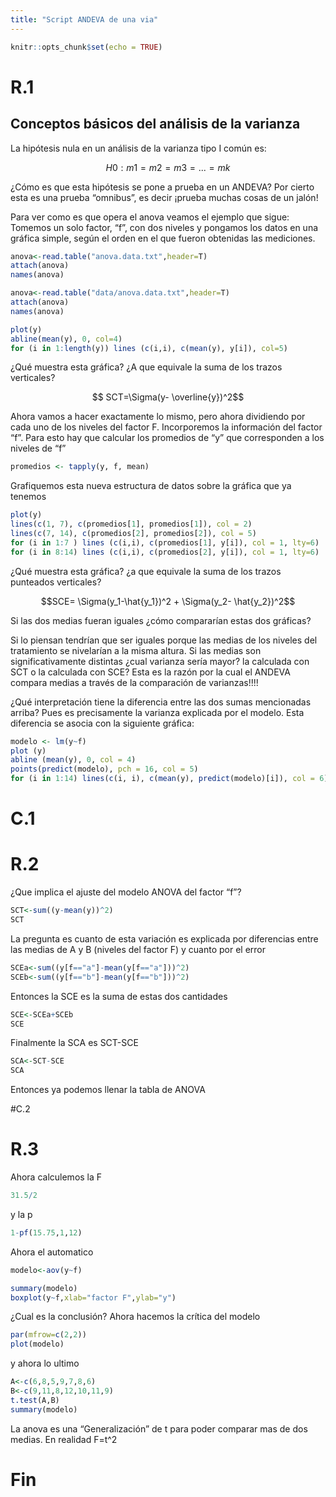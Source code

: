 ```yaml
---
title: "Script ANDEVA de una via"
---
```


```r
knitr::opts_chunk$set(echo = TRUE)
```

# R.1

## Conceptos básicos del análisis de la varianza

La hipótesis nula en un análisis de la varianza tipo I común es:

$$H0: m1 = m2 = m3 = ... = mk$$

¿Cómo es que esta hipótesis se pone a prueba en un ANDEVA?
Por cierto esta es una prueba "omnibus", es decir ¡prueba muchas cosas de un jalón!

Para ver como es que opera el anova veamos el ejemplo que sigue: Tomemos un solo factor, "f", con dos niveles y pongamos los datos en una gráfica simple, según el orden en el que fueron obtenidas las mediciones.

```r
anova<-read.table("anova.data.txt",header=T)
attach(anova)
names(anova)
```

```r
anova<-read.table("data/anova.data.txt",header=T)
attach(anova)
names(anova)
```

```r
plot(y)
abline(mean(y), 0, col=4)
for (i in 1:length(y)) lines (c(i,i), c(mean(y), y[i]), col=5)
```

¿Qué muestra esta gráfica? 
¿A que equivale la suma de los trazos verticales?
 
$$ SCT=\Sigma(y- \overline{y})^2$$    

Ahora vamos a hacer exactamente lo mismo, pero ahora dividiendo por cada uno de los niveles del factor F. Incorporemos la información del factor "f".  Para esto hay que calcular los promedios de "y" que corresponden a los niveles de "f"

```r
promedios <- tapply(y, f, mean)
```

Grafiquemos esta nueva estructura de datos sobre la  gráfica que ya tenemos

```r
plot(y)
lines(c(1, 7), c(promedios[1], promedios[1]), col = 2)
lines(c(7, 14), c(promedios[2], promedios[2]), col = 5)
for (i in 1:7 ) lines (c(i,i), c(promedios[1], y[i]), col = 1, lty=6)
for (i in 8:14) lines (c(i,i), c(promedios[2], y[i]), col = 1, lty=6)
```
¿Qué muestra esta gráfica? ¿a que equivale la suma de los trazos punteados verticales?

$$SCE= \Sigma(y_1-\hat{y_1})^2 + \Sigma(y_2- \hat{y_2})^2$$

Si las dos medias fueran iguales ¿cómo compararían estas dos gráficas?

Si lo piensan tendrían que ser iguales porque las medias de los niveles del tratamiento se nivelarían a la misma altura. Si las medias son  significativamente distintas ¿cual varianza sería mayor? la calculada con SCT o la calculada con SCE? Esta es la razón por la cual el ANDEVA compara medias a través de la comparación de varianzas!!!!

¿Qué interpretación tiene la diferencia entre las dos sumas mencionadas arriba?
Pues es precisamente la varianza explicada por el modelo. Esta diferencia se asocia con la siguiente gráfica:

```r
modelo <- lm(y~f)
plot (y)
abline (mean(y), 0, col = 4)
points(predict(modelo), pch = 16, col = 5)
for (i in 1:14) lines(c(i, i), c(mean(y), predict(modelo)[i]), col = 6)
```
# C.1


# R.2 

¿Que implica el ajuste del modelo ANOVA del factor "f"?

```r
SCT<-sum((y-mean(y))^2)
SCT
```

La pregunta es cuanto de esta variación es explicada por diferencias entre las medias de A y B (niveles del factor F) y cuanto por el error

```r
SCEa<-sum((y[f=="a"]-mean(y[f=="a"]))^2)
SCEb<-sum((y[f=="b"]-mean(y[f=="b"]))^2)
```

Entonces la SCE es la suma de estas dos cantidades 

 
```r
SCE<-SCEa+SCEb
SCE
```

Finalmente la SCA es SCT-SCE

```r
SCA<-SCT-SCE
SCA
```
 
Entonces ya podemos llenar la tabla de ANOVA
 
#C.2


# R.3 

Ahora calculemos la F

```r
31.5/2
```

y la p

```r
1-pf(15.75,1,12)
```

Ahora el automatico

```r
modelo<-aov(y~f)
```

```r
summary(modelo)
boxplot(y~f,xlab="factor F",ylab="y")
```

¿Cual es la conclusión?
Ahora hacemos la crítica del modelo

```r
par(mfrow=c(2,2))
plot(modelo)
```

y ahora lo ultimo

```r
A<-c(6,8,5,9,7,8,6)
B<-c(9,11,8,12,10,11,9)
t.test(A,B)
summary(modelo)
```

La anova es una "Generalización" de t para poder comparar mas de dos medias. En realidad F=t^2

# Fin
